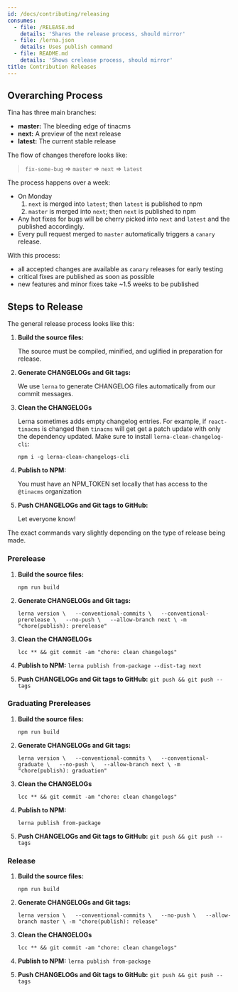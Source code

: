 ```yaml
---
id: /docs/contributing/releasing
consumes:
  - file: /RELEASE.md
    details: 'Shares the release process, should mirror'
  - file: /lerna.json
    details: Uses publish command
  - file: README.md
    details: 'Shows crelease process, should mirror'
title: Contribution Releases
---
```


<WarningCallout body="These docs are out of date - check out [the TinaCMS GitHub](https://github.com/tinacms/tinacms/blob/main/CONTRIBUTING.md) for the latest contribution information" />

## Overarching Process

Tina has three main branches:

* **master:** The bleeding edge of tinacms
* **next:** A preview of the next release
* **latest:** The current stable release

The flow of changes therefore looks like:

> `fix-some-bug` => `master` => `next` => `latest`

The process happens over a week:

* On Monday
  1. `next` is merged into `latest`; then `latest` is published to npm
  2. `master` is merged into `next`; then `next` is published to npm
* Any hot fixes for bugs will be cherry picked into `next` and `latest`
  and the published accordingly.
* Every pull request merged to `master` automatically triggers a
  `canary` release.

With this process:

* all accepted changes are available as `canary` releases for early testing
* critical fixes are published as soon as possible
* new features and minor fixes take \~1.5 weeks to be published

## Steps to Release

The general release process looks like this:

1. **Build the source files:**

   The source must be compiled, minified, and uglified in preparation for release.
2. **Generate CHANGELOGs and Git tags:**

   We use `lerna` to generate CHANGELOG files automatically from our commit messages.
3. **Clean the CHANGELOGs**

   Lerna sometimes adds empty changelog entries. For example, if `react-tinacms` is changed
   then `tinacms` will get get a patch update with only the dependency updated. Make sure to install `lerna-clean-changelog-cli`:

   `npm i -g lerna-clean-changelogs-cli`
4. **Publish to NPM:**

   You must have an NPM\_TOKEN set locally that has access to the `@tinacms` organization
5. **Push CHANGELOGs and Git tags to GitHub:**

   Let everyone know!

The exact commands vary slightly depending on the type of release being made.

### Prerelease

1. **Build the source files:**

   `npm run build`
2. **Generate CHANGELOGs and Git tags:**

   `lerna version \   --conventional-commits \   --conventional-prerelease \   --no-push \   --allow-branch next \
     -m "chore(publish): prerelease"`
3. **Clean the CHANGELOGs**

   `lcc ** && git commit -am "chore: clean changelogs"`
4. **Publish to NPM:**
   `lerna publish from-package --dist-tag next`
5. **Push CHANGELOGs and Git tags to GitHub:**
   `git push && git push --tags`

### Graduating Prereleases

1. **Build the source files:**

   `npm run build`
2. **Generate CHANGELOGs and Git tags:**

   `lerna version \   --conventional-commits \   --conventional-graduate \   --no-push \   --allow-branch next \
     -m "chore(publish): graduation"`
3. **Clean the CHANGELOGs**

   `lcc ** && git commit -am "chore: clean changelogs"`
4. **Publish to NPM:**

   `lerna publish from-package`
5. **Push CHANGELOGs and Git tags to GitHub:**
   `git push && git push --tags`

### Release

1. **Build the source files:**

   `npm run build`
2. **Generate CHANGELOGs and Git tags:**

   `lerna version \   --conventional-commits \   --no-push \   --allow-branch master \
     -m "chore(publish): release"`
3. **Clean the CHANGELOGs**

   `lcc ** && git commit -am "chore: clean changelogs"`
4. **Publish to NPM:**
   `lerna publish from-package`
5. **Push CHANGELOGs and Git tags to GitHub:**
   `git push && git push --tags`
